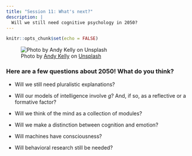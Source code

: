 ```yaml
---
title: "Session 11: What's next?"
description: |
  Will we still need cognitive psychology in 2050?
---
```


```r
knitr::opts_chunk$set(echo = FALSE)
```

![<span>Photo by <a href="https://unsplash.com/@askkell?utm_source=unsplash&amp;utm_medium=referral&amp;utm_content=creditCopyText">Andy Kelly</a> on <a href="https://unsplash.com/collections/1785633/cyborg-project?utm_source=unsplash&amp;utm_medium=referral&amp;utm_content=creditCopyText">Unsplash</a></span>](photos/andy-kelly-0E_vhMVqL9g-unsplash.jpg)

### Here are a few questions about 2050! What do you think?

- Will we still need pluralistic explanations?

- Will our models of intelligence involve *g*? And, if so, as a reflective or a formative factor?

- Will we think of the mind as a collection of modules?

- Will we make a distinction between cognition and emotion?

- Will machines have consciousness?

- Will behavioral research still be needed?
